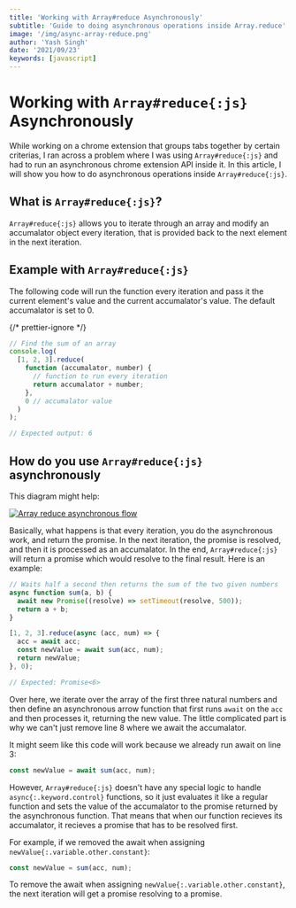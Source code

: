 ```yaml
---
title: 'Working with Array#reduce Asynchronously'
subtitle: 'Guide to doing asynchronous operations inside Array.reduce'
image: '/img/async-array-reduce.png'
author: 'Yash Singh'
date: '2021/09/23'
keywords: [javascript]
---
```


# Working with `Array#reduce{:js}` Asynchronously

While working on a chrome extension that groups tabs together by certain
criterias, I ran across a problem where I was using `Array#reduce{:js}` and had
to run an asynchronous chrome extension API inside it. In this article, I
will show you how to do asynchronous operations inside `Array#reduce{:js}`.

## What is `Array#reduce{:js}`?

`Array#reduce{:js}` allows you to iterate through an array and modify an accumalator
object every iteration, that is provided back to the next element in the next
iteration.

## Example with `Array#reduce{:js}`

The following code will run the function every iteration and pass it the current
element's value and the current accumalator's value. The default accumalator is
set to 0.

{/* prettier-ignore */}
```js
// Find the sum of an array
console.log(
  [1, 2, 3].reduce(
    function (accumalator, number) {
      // function to run every iteration
      return accumalator + number;
    },
    0 // accumalator value
  )
);

// Expected output: 6
```

## How do you use `Array#reduce{:js}` asynchronously

This diagram might help:

[![Array reduce asynchronous flow](https://mermaid.ink/img/pako:eNqNkdtOAyEQhl-FjLftC6xJkz3Ua5N6ZbiZwugSC6zDENM0ffeybl21HrkgzJePfwJzABMtQQWJnjMFQ53DR0avgyoLs8SQ_ZZ4qgdkccYNGETVCpO6cZxErXfkKchXpxmdDZkY7M9SO0p3veNfnO61Wcws_WepVsvlaqWaSt1y9C7RhJsZX4VtGq4_7vULOvlWby9S2hn_K-Wsdxcp3Yz_TIEFeGKPzpaJHMbrGqQvz9VQlaNFftKgw7F442g2-2CgEs60gDxYlLfpQfWAu1Ro-bz7GN_ryVpbJ5HP8HgCdZWmzg?type=png&bgColor=!white)](https://mermaid.live/edit#pako:eNqNkdtOAyEQhl-FjLftC6xJkz3Ua5N6ZbiZwugSC6zDENM0ffeybl21HrkgzJePfwJzABMtQQWJnjMFQ53DR0avgyoLs8SQ_ZZ4qgdkccYNGETVCpO6cZxErXfkKchXpxmdDZkY7M9SO0p3veNfnO61Wcws_WepVsvlaqWaSt1y9C7RhJsZX4VtGq4_7vULOvlWby9S2hn_K-Wsdxcp3Yz_TIEFeGKPzpaJHMbrGqQvz9VQlaNFftKgw7F442g2-2CgEs60gDxYlLfpQfWAu1Ro-bz7GN_ryVpbJ5HP8HgCdZWmzg)

Basically, what happens is that every iteration, you do the asynchronous work,
and return the promise. In the next iteration, the promise is resolved, and then
it is processed as an accumalator. In the end, `Array#reduce{:js}` will return a promise
which would resolve to the final result. Here is an example:

```js showLineNumbers
// Waits half a second then returns the sum of the two given numbers
async function sum(a, b) {
  await new Promise((resolve) => setTimeout(resolve, 500));
  return a + b;
}

[1, 2, 3].reduce(async (acc, num) => {
  acc = await acc;
  const newValue = await sum(acc, num);
  return newValue;
}, 0);

// Expected: Promise<6>
```

Over here, we iterate over the array of the first three natural numbers and then
define an asynchronous arrow function that first runs `await` on the `acc` and
then processes it, returning the new value. The little complicated part is why
we can't just remove line 8 where we await the accumalator.

It might seem like this code will work because we already run await on line 3:

```js showLineNumbers{9}
const newValue = await sum(acc, num);
```

However, `Array#reduce{:js}` doesn't have any special logic to handle `async{:.keyword.control}` functions,
so it just evaluates it like a regular function and sets the value of the accumalator
to the promise returned by the asynchronous function. That means that when our function
recieves its accumalator, it recieves a promise that has to be resolved first.

For example, if we removed the await when assigning `newValue{:.variable.other.constant}`:

```js showLineNumbers{9}
const newValue = sum(acc, num);
```

To remove the await when assigning `newValue{:.variable.other.constant}`, the next iteration will get a promise
resolving to a promise.
